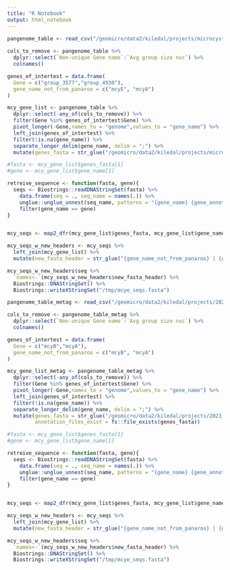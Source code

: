 ```yaml
---
title: "R Notebook"
output: html_notebook
---
```


```r
pangenome_table <- read_csv("/geomicro/data2/kiledal/projects/microcystis_genomes_2022/data/panaroo/gene_presence_absence_roary.csv")
  
cols_to_remove <- pangenome_table %>% 
  dplyr::select(`Non-unique Gene name`:`Avg group size nuc`) %>% 
  colnames()

genes_of_intertest = data.frame(
  Gene = c("group_3577","group_4930"),
  gene_name_not_from_panaroo = c("mcyE", "mcyA")
)

mcy_gene_list <- pangenome_table %>% 
  dplyr::select(-any_of(cols_to_remove)) %>% 
  filter(Gene %in% genes_of_intertest$Gene) %>% 
  pivot_longer(-Gene,names_to = "genome",values_to = "gene_name") %>% 
  left_join(genes_of_intertest) %>% 
  filter(!is.na(gene_name)) %>% 
  separate_longer_delim(gene_name, delim = ";") %>% 
  mutate(genes_fasta = str_glue("/geomicro/data2/kiledal/projects/microcystis_genomes_2022/data/bakta/{genome}/{genome}.ffn"))

#fasta <- mcy_gene_list$genes_fasta[1]
#gene <- mcy_gene_list$gene_name[1]

retreive_sequence <- function(fasta, gene){
  seqs <- Biostrings::readDNAStringSet(fasta) %>% 
    data.frame(seq = ., seq_name = names(.)) %>% 
    unglue::unglue_unnest(seq_name, patterns = "{gene_name} {gene_annotation}") %>% 
    filter(gene_name == gene)
}


mcy_seqs <- map2_dfr(mcy_gene_list$genes_fasta, mcy_gene_list$gene_name,retreive_sequence,.progress=TRUE)

mcy_seqs_w_new_headers <- mcy_seqs %>% 
  left_join(mcy_gene_list) %>% 
  mutate(new_fasta_header = str_glue("{gene_name_not_from_panaroo} | {genome}"))

mcy_seqs_w_new_headers$seq %>% 
  `names<-`(mcy_seqs_w_new_headers$new_fasta_header) %>% 
  Biostrings::DNAStringSet() %>% 
  Biostrings::writeXStringSet("/tmp/mcye_seqs.fasta")

```




```r
pangenome_table_metag <- read_csv("/geomicro/data2/kiledal/projects/2023_WLE_complete_cyano_pangenomes/data/panaroo/Microcystis/gene_presence_absence_roary.csv")

cols_to_remove <- pangenome_table_metag %>% 
  dplyr::select(`Non-unique Gene name`:`Avg group size nuc`) %>% 
  colnames()

genes_of_intertest = data.frame(
  Gene = c("mcyB","mcyA"),
  gene_name_not_from_panaroo = c("mcyB", "mcyA")
)

mcy_gene_list_metag <- pangenome_table_metag %>% 
  dplyr::select(-any_of(cols_to_remove)) %>% 
  filter(Gene %in% genes_of_intertest$Gene) %>% 
  pivot_longer(-Gene,names_to = "genome",values_to = "gene_name") %>% 
  left_join(genes_of_intertest) %>% 
  filter(!is.na(gene_name)) %>% 
  separate_longer_delim(gene_name, delim = ";") %>% 
  mutate(genes_fasta = str_glue("/geomicro/data2/kiledal/projects/2023_WLE_complete_cyano_pangenomes/data/genomes/combined_annotated/Microcystis/{genome}/{genome}.ffn"),
         annotation_files_exist = fs::file_exists(genes_fasta))

#fasta <- mcy_gene_list$genes_fasta[1]
#gene <- mcy_gene_list$gene_name[1]

retreive_sequence <- function(fasta, gene){
  seqs <- Biostrings::readDNAStringSet(fasta) %>% 
    data.frame(seq = ., seq_name = names(.)) %>% 
    unglue::unglue_unnest(seq_name, patterns = "{gene_name} {gene_annotation}") %>% 
    filter(gene_name == gene)
}


mcy_seqs <- map2_dfr(mcy_gene_list$genes_fasta, mcy_gene_list$gene_name,retreive_sequence,.progress=TRUE)

mcy_seqs_w_new_headers <- mcy_seqs %>% 
  left_join(mcy_gene_list) %>% 
  mutate(new_fasta_header = str_glue("{gene_name_not_from_panaroo} | {genome}"))

mcy_seqs_w_new_headers$seq %>% 
  `names<-`(mcy_seqs_w_new_headers$new_fasta_header) %>% 
  Biostrings::DNAStringSet() %>% 
  Biostrings::writeXStringSet("/tmp/mcye_seqs.fasta")

```

